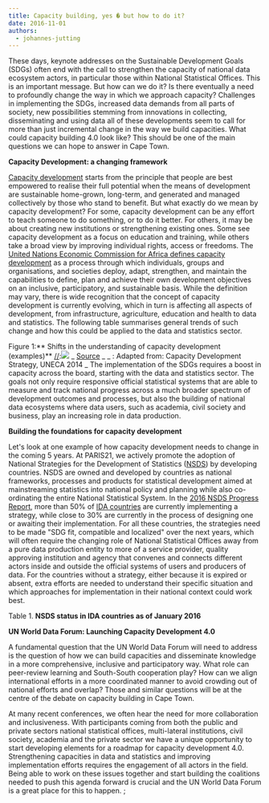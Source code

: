 ---
title: Capacity building, yes � but how to do it?
date: 2016-11-01
authors:
  - johannes-jutting
---

These days, keynote addresses on the Sustainable Development Goals (SDGs) often end with the call to strengthen the capacity of national data ecosystem actors, in particular those within National Statistical Offices. This is an important message. But how can we do it? Is there eventually a need to profoundly change the way in which we approach capacity? Challenges in implementing the SDGs, increased data demands from all parts of society, new possibilities stemming from innovations in collecting, disseminating and using data all of these developments seem to call for more than just incremental change in the way we build capacities. What could capacity building 4.0 look like? This should be one of the main questions we can hope to answer in Cape Town.

**Capacity Development: a changing framework**

[Capacity development](http://www.uneca.org/sites/default/files/images/eca_capacity_development_strategy_eng_june2015_rev3.pdf) starts from the principle that people are best empowered to realise their full potential when the means of development are sustainable home-grown, long-term, and generated and managed collectively by those who stand to benefit. But what exactly do we mean by capacity development? For some, capacity development can be any effort to teach someone to do something, or to do it better. For others, it may be about creating new institutions or strengthening existing ones. Some see capacity development as a focus on education and training, while others take a broad view by improving individual rights, access or freedoms.
The [United Nations Economic Commission for Africa defines capacity development](http://www.uneca.org/our-work/capacity-development) as a process through which individuals, groups and organisations, and societies deploy, adapt, strengthen, and maintain the capabilities to define, plan and achieve their own development objectives on an inclusive, participatory, and sustainable basis.
While the definition may vary, there is wide recognition that the concept of capacity development is currently evolving, which in turn is affecting all aspects of development, from infrastructure, agriculture, education and health to data and statistics. The following table summarises general trends of such change and how this could be applied to the data and statistics sector.

Figure 1:** Shifts in the understanding of capacity development (examples)**
[//]:<img src="http://undataforum.org/WorldDataForum/wp-content/uploads/2016/11/paris21Chart-1024x405.jpg" />
_ <u>Source</u> _ _ : Adapted from: Capacity Development Strategy, UNECA 2014 _
The implementation of the SDGs requires a boost in capacity across the board, starting with the data and statistics sector. The goals not only require responsive official statistical systems that are able to measure and track national progress across a much broader spectrum of development outcomes and processes, but also the building of national data ecosystems where data users, such as academia, civil society and business, play an increasing role in data production.

**Building the foundations for capacity development**

Let's look at one example of how capacity development needs to change in the coming 5 years. At PARIS21, we actively promote the adoption of National Strategies for the Development of Statistics ([NSDS](http://www.paris21.org/NSDS)) by developing countries. NSDS are owned and developed by countries as national frameworks, processes and products for statistical development aimed at mainstreaming statistics into national policy and planning while also co-ordinating the entire National Statistical System. In the [2016 NSDS Progress Report](http://www.paris21.org/sites/default/files/NSDS-status-Jan2016.pdf), more than 50% of [IDA countries](https://ida.worldbank.org/about/borrowing-countries) are currently implementing a strategy, while close to 30% are currently in the process of designing one or awaiting their implementation. For all these countries, the strategies need to be made "SDG fit, compatible and localized" over the next years, which will often require the changing role of National Statistical Offices away from a pure data production entity to more of a service provider, quality approving institution and agency that convenes and connects different actors inside and outside the official systems of users and producers of data. For the countries without a strategy, either because it is expired or absent, extra efforts are needed to understand their specific situation and which approaches for implementation in their national context could work best.

Table 1. **NSDS status in IDA countries as of January 2016**

[//]: <img src="http://undataforum.org/WorldDataForum/wp-content/uploads/2016/11/paris21Table-1024x410.jpg" />

**UN World Data Forum: Launching Capacity Development 4.0**

A fundamental question that the UN World Data Forum will need to address is the question of how we can build capacities and disseminate knowledge in a more comprehensive, inclusive and participatory way. What role can peer-review learning and South-South cooperation play? How can we align international efforts in a more coordinated manner to avoid crowding out of national efforts and overlap? Those and similar questions will be at the centre of the debate on capacity building in Cape Town.

At many recent conferences, we often hear the need for more collaboration and inclusiveness. With participants coming from both the public and private sectors national statistical offices, multi-lateral institutions, civil society, academia and the private sector we have a unique opportunity to start developing elements for a roadmap for capacity development 4.0. Strengthening capacities in data and statistics and improving implementation efforts requires the engagement of all actors in the field. Being able to work on these issues together and start building the coalitions needed to push this agenda forward is crucial and the UN World Data Forum is a great place for this to happen.
;
